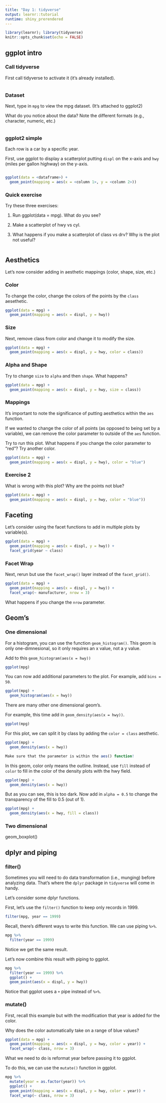 ```yaml
---
title: "Day 1: tidyverse"
output: learnr::tutorial
runtime: shiny_prerendered
---
```


```r
library(learnr); library(tidyverse)
knitr::opts_chunk$set(echo = FALSE)
```


## ggplot intro

### Call tidyverse 

First call tidyverse to activate it (it's already installed).

```r

```

### Dataset

Next, type in `mpg` to view the mpg dataset. (It's attached to ggplot2)

What do you notice about the data? Note the different formats (e.g., character, numeric, etc.)

```r

```

### ggplot2 simple

Each row is a car by a specific year.

First, use ggplot to display a scatterplot putting `displ` on the x-axis and `hwy` (miles per gallon highway) on the y-axis.

```r

```

```r
ggplot(data = <dataframe>) +
  geom_point(mapping = aes(x = <column 1>, y = <column 2>))
```

### Quick exercise

Try these three exercises:

1.  Run ggplot(data = mpg). What do you see?

2.  Make a scatterplot of hwy vs cyl.

3.  What happens if you make a scatterplot of class vs drv? Why is the plot not useful?

```r

```

## Aesthetics

Let's now consider adding in aesthetic mappings (color, shape, size, etc.)

### Color

To change the color, change the colors of the points by the `class` aesethetic.

```r
ggplot(data = mpg) + 
  geom_point(mapping = aes(x = displ, y = hwy))
```

### Size

Next, remove class from color and change it to modify the size.

```r
ggplot(data = mpg) + 
  geom_point(mapping = aes(x = displ, y = hwy, color = class))
```

### Alpha and Shape

Try to change `size` to `alpha` and then `shape`. What happens?

```r
ggplot(data = mpg) + 
  geom_point(mapping = aes(x = displ, y = hwy, size = class))
```

### Mappings 

It's important to note the significance of putting aesthetics within the `aes` function.

If we wanted to change the color of all points (as opposed to being set by a variable), we can remove the color parameter to outside of the `aes` function.

Try to run this plot. What happens if you change the color parameter to "red"? Try another color.

```r
ggplot(data = mpg) + 
  geom_point(mapping = aes(x = displ, y = hwy), color = "blue")
```

### Exercise 2

What is wrong with this plot? Why are the points not blue?

```r
ggplot(data = mpg) + 
  geom_point(mapping = aes(x = displ, y = hwy, color = "blue"))
```

## Faceting

Let's consider using the facet functions to add in multiple plots by variable(s).

```r
ggplot(data = mpg) + 
  geom_point(mapping = aes(x = displ, y = hwy)) + 
  facet_grid(year ~ class)
```

### Facet Wrap

Next, rerun but use the `facet_wrap()` layer instead of the `facet_grid()`.

```r
ggplot(data = mpg) + 
  geom_point(mapping = aes(x = displ, y = hwy)) + 
  facet_wrap(~ manufacturer, nrow = 3)
```

What happens if you change the `nrow` parameter.

## Geom's

### One dimensional 

For a histogram, you can use the function `geom_histogram()`. This geom is only one-dimnesional, so it only requires an x value, not a y value.

Add to this `geom_histogram(aes(x = hwy))`

```r
ggplot(mpg)
```

You can now add additional parameters to the plot. For example, add `bins = 50`.

```r
ggplot(mpg) + 
  geom_histogram(aes(x = hwy))
```

There are many other one dimensional geom's.

For example, this time add in `geom_density(aes(x = hwy))`.

```r
ggplot(mpg)
```

For this plot, we can split it by class by adding the `color = class` aesthetic.

```r
ggplot(mpg) +
  geom_density(aes(x = hwy))
```

```r
Make sure that the parameter is within the aes() function!
```

In this geom, color only means the outline. Instead, use `fill` instead of `color` to fill in the color of the density plots with the hwy field.

```r
ggplot(mpg) +
  geom_density(aes(x = hwy))
```

But as you can see, this is too dark. Now add in `alpha = 0.5` to change the transparency of the fill to 0.5 (out of 1).

```r
ggplot(mpg) +
  geom_density(aes(x = hwy, fill = class))
```

### Two dimensional

geom_boxplot()

## dplyr and piping

### filter()

Sometimes you will need to do data transformation (i.e., munging) before analyzing data. That's where the `dplyr` package in `tidyverse` will come in handy.

Let's consider some dplyr functions.

First, let's use the `filter()` function to keep only records in 1999.

```r
filter(mpg, year == 1999)
```

Recall, there's different ways to write this function. We can use piping `%>%`.

```r
mpg %>%
  filter(year == 1999)
```

Notice we get the same result.

Let's now combine this result with piping to ggplot.

```r
mpg %>%
  filter(year == 1999) %>%
  ggplot() +
  geom_point(aes(x = displ, y = hwy))
```

Notice that ggplot uses a `+` pipe instead of `%>%`. 

### mutate()

First, recall this example but with the modification that year is added for the color.

Why does the color automatically take on a range of blue values?

```r
ggplot(data = mpg) + 
  geom_point(mapping = aes(x = displ, y = hwy, color = year)) + 
  facet_wrap(~ class, nrow = 3)
```

What we need to do is reformat year before passing it to ggplot.

To do this, we can use the `mutate()` function in ggplot.

```r
mpg %>%
  mutate(year = as.factor(year)) %>%
  ggplot() + 
  geom_point(mapping = aes(x = displ, y = hwy, color = year)) + 
  facet_wrap(~ class, nrow = 3)
```

